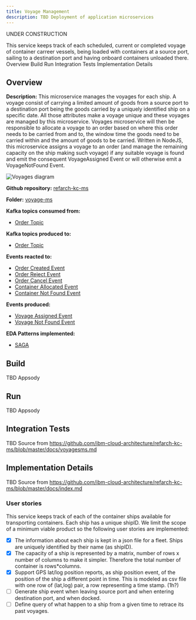 ```yaml
---
title: Voyage Management
description: TBD Deployment of application microservices
---
```


<InlineNotification kind="warning">UNDER CONSTRUCTION</InlineNotification>

<PageDescription>
This service keeps track of each scheduled, current or completed voyage of container carreer vessels, being loaded with containers at a source port, sailing to a destination port and having onboard containers unloaded there.
</PageDescription>

<AnchorLinks>
  <AnchorLink>Overview</AnchorLink>
  <AnchorLink>Build</AnchorLink>
  <AnchorLink>Run</AnchorLink>
  <AnchorLink>Integration Tests</AnchorLink>
  <AnchorLink>Implementation Details</AnchorLink>
</AnchorLinks>

## Overview

**Description:** This microservice manages the voyages for each ship. A voyage consist of carrying a limited amount of goods from a source port to a destination port being the goods carried by a uniquely identified ship on a specific date. All those attributes make a voyage unique and these voyages are managed by this microservice. Voyages microservice will then be responsible to allocate a voyage to an order based on where this order needs to be carried from and to, the window time the goods need to be carried within and the amount of goods to be carried. Written in NodeJS, this microservice assigns a voyage to an order (and manage the remaining capacity on the ship making such voyage) if any suitable voyage is found and emit the consequent VoyageAssigned Event or will otherwise emit a VoyageNotFound Event.

![Voyages diagram](images/microservice-overview-voyages.png)

**Github repository:** [refarch-kc-ms](https://github.com/ibm-cloud-architecture/refarch-kc-ms)

**Folder:** [voyage-ms](https://github.com/ibm-cloud-architecture/refarch-kc-ms/tree/master/voyage-ms)

**Kafka topics consumed from:**

- [Order Topic](#orders-topic)

**Kafka topics produced to:**

- [Order Topic](#orders-topic)

**Events reacted to:**

- [Order Created Event](#order-created-event)
- [Order Reject Event](#order-reject-event)
- [Order Cancel Event](#order-cancel-event)
- [Container Allocated Event](#container-allocated-event)
- [Container Not Found Event](#container-not-found-event)

**Events produced:**

- [Voyage Assigned Event](#voyage-assigned-event)
- [Voyage Not Found Event](#voyage-not-found-event)

**EDA Patterns implemented:**

- [SAGA](#saga)

## Build

TBD Appsody

## Run

TBD Appsody

## Integration Tests

TBD Source from https://github.com/ibm-cloud-architecture/refarch-kc-ms/blob/master/docs/voyagesms.md

## Implementation Details

TBD Source from https://github.com/ibm-cloud-architecture/refarch-kc-ms/blob/master/docs/index.md

### User stories

This service keeps track of each of the container ships available for transporting containers. Each ship has a unique shipID. We limit the scope of a minimum viable product so the following user stories are implemented:

* [x] The information about each ship is kept in a json file for a fleet. Ships are uniquely identified by their name (as shipID).
* [x] The capacity of a ship is represented by a matrix, number of rows x number of columns to make it simpler. Therefore the total number of container is rows*columns.
* [x] Support GPS lat/log position reports, as ship position event, of the position of the ship a different point in time. This is modeled as csv file with one row of (lat,log) pair, a row representing a time stamp. (1h?)
* [ ] Generate ship event when leaving source port and when entering destination port, and when docked.
* [ ] Define query of what happen to a ship from a given time to retrace its past voyages.

